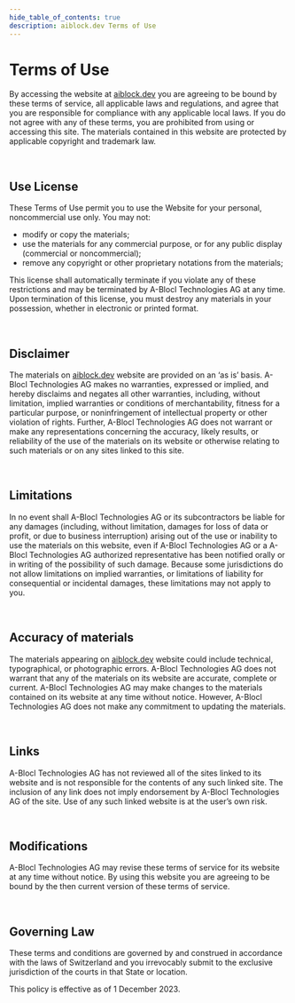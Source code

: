```yaml
--- 
hide_table_of_contents: true
description: aiblock.dev Terms of Use
---
```


# Terms of Use

By accessing the website at [aiblock.dev](https://aiblock.dev/) you are agreeing to be bound by these terms of service, all applicable laws and regulations, and agree that you are responsible for compliance with any applicable local laws. If you do not agree with any of these terms, you are prohibited from using or accessing this site. The materials contained in this website are protected by applicable copyright and trademark law.

<br/>

## Use License

These Terms of Use permit you to use the Website for your personal, noncommercial use only. You may not:

- modify or copy the materials;
- use the materials for any commercial purpose, or for any public display (commercial or noncommercial);
- remove any copyright or other proprietary notations from the materials;

This license shall automatically terminate if you violate any of these restrictions and may be terminated by A-Blocl Technologies AG at any time. Upon termination of this license, you must destroy any materials in your possession, whether in electronic or printed format.

<br/>

## Disclaimer

The materials on [aiblock.dev](https://aiblock.dev/) website are provided on an ‘as is’ basis. A-Blocl Technologies AG makes no warranties, expressed or implied, and hereby disclaims and negates all other warranties, including, without limitation, implied warranties or conditions of merchantability, fitness for a particular purpose, or noninfringement of intellectual property or other violation of rights. Further, A-Blocl Technologies AG does not warrant or make any representations concerning the accuracy, likely results, or reliability of the use of the materials on its website or otherwise relating to such materials or on any sites linked to this site.

<br/>

## Limitations

In no event shall A-Blocl Technologies AG or its subcontractors be liable for any damages (including, without limitation, damages for loss of data or profit, or due to business interruption) arising out of the use or inability to use the materials on this website, even if A-Blocl Technologies AG or a A-Blocl Technologies AG authorized representative has been notified orally or in writing of the possibility of such damage. Because some jurisdictions do not allow limitations on implied warranties, or limitations of liability for consequential or incidental damages, these limitations may not apply to you.

<br/>

## Accuracy of materials

The materials appearing on [aiblock.dev](https://aiblock.dev/) website could include technical, typographical, or photographic errors. A-Blocl Technologies AG does not warrant that any of the materials on its website are accurate, complete or current. A-Blocl Technologies AG may make changes to the materials contained on its website at any time without notice. However, A-Blocl Technologies AG does not make any commitment to updating the materials.

<br/>

## Links

A-Blocl Technologies AG has not reviewed all of the sites linked to its website and is not responsible for the contents of any such linked site. The inclusion of any link does not imply endorsement by A-Blocl Technologies AG of the site. Use of any such linked website is at the user’s own risk.

<br/>

## Modifications

A-Blocl Technologies AG may revise these terms of service for its website at any time without notice. By using this website you are agreeing to be bound by the then current version of these terms of service.

<br/>

## Governing Law

These terms and conditions are governed by and construed in accordance with the laws of Switzerland and you irrevocably submit to the exclusive jurisdiction of the courts in that State or location.

This policy is effective as of 1 December 2023.